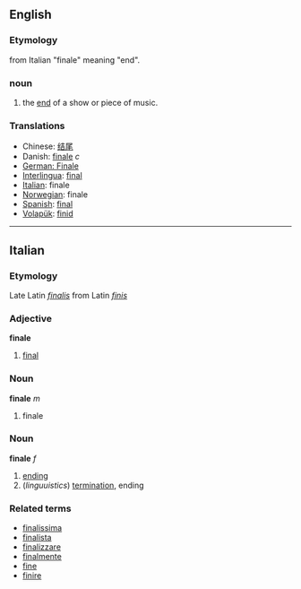 ==English==
=== Etymology ===
from Italian "finale" meaning "end".

=== noun ===
#the [[end]] of a show or piece of music.

=== Translations ===
*Chinese: [[结尾]]
*Danish: [[finale]] ''c''
*[[German: Finale]]
*[[Interlingua]]: [[final]]
*[[Italian]]: finale
*[[Norwegian]]: finale
*[[Spanish]]: [[final]]
*[[Volapük]]: [[finid]]
----

==Italian==
===Etymology===
Late Latin ''[[finalis]]'' from Latin ''[[finis]]''
===Adjective===
'''finale'''

# [[final]]

===Noun===
'''finale''' ''m''

# finale

===Noun===
'''finale''' ''f''

# [[ending]]
# (''linguuistics'') [[termination]], ending

===Related terms===
*[[finalissima]]
*[[finalista]]
*[[finalizzare]]
*[[finalmente]]
*[[fine]]
*[[finire]]